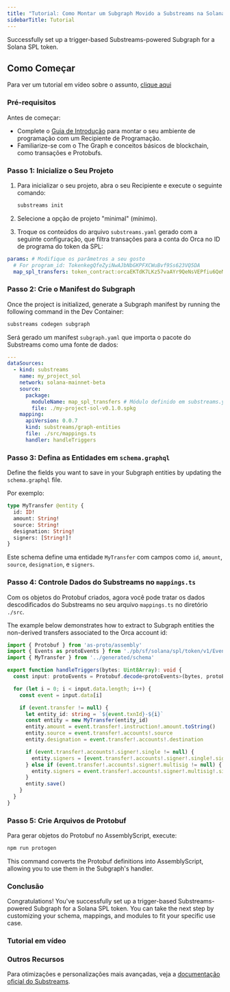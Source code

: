 ```yaml
---
title: "Tutorial: Como Montar um Subgraph Movido a Substreams na Solana"
sidebarTitle: Tutorial
---
```


Successfully set up a trigger-based Substreams-powered Subgraph for a Solana SPL token.

## Como Começar

Para ver um tutorial em vídeo sobre o assunto, [clique aqui](/sps/tutorial/#video-tutorial)

### Pré-requisitos

Antes de começar:

- Complete o [Guia de Introdução](https://github.com/streamingfast/substreams-starter) para montar o seu ambiente de programação com um Recipiente de Programação.
- Familiarize-se com o The Graph e conceitos básicos de blockchain, como transações e Protobufs.

### Passo 1: Inicialize o Seu Projeto

1. Para inicializar o seu projeto, abra o seu Recipiente e execute o seguinte comando:

   ```bash
   substreams init
   ```

2. Selecione a opção de projeto "minimal" (mínimo).

3. Troque os conteúdos do arquivo `substreams.yaml` gerado com a seguinte configuração, que filtra transações para a conta do Orca no ID de programa do token da SPL:

```yaml
params: # Modifique os parâmetros a seu gosto
  # For program_id: TokenkegQfeZyiNwAJbNbGKPFXCWuBvf9Ss623VQ5DA
  map_spl_transfers: token_contract:orcaEKTdK7LKz57vaAYr9QeNsVEPfiu6QeMU1kektZE
```

### Passo 2: Crie o Manifest do Subgraph

Once the project is initialized, generate a Subgraph manifest by running the following command in the Dev Container:

```bash
substreams codegen subgraph
```

Será gerado um manifest `subgraph.yaml` que importa o pacote do Substreams como uma fonte de dados:

```yaml
---
dataSources:
  - kind: substreams
    name: my_project_sol
    network: solana-mainnet-beta
    source:
      package:
        moduleName: map_spl_transfers # Módulo definido em substreams.yaml
        file: ./my-project-sol-v0.1.0.spkg
    mapping:
      apiVersion: 0.0.7
      kind: substreams/graph-entities
      file: ./src/mappings.ts
      handler: handleTriggers
```

### Passo 3: Defina as Entidades em `schema.graphql`

Define the fields you want to save in your Subgraph entities by updating the `schema.graphql` file.

Por exemplo:

```graphql
type MyTransfer @entity {
  id: ID!
  amount: String!
  source: String!
  designation: String!
  signers: [String!]!
}
```

Este schema define uma entidade `MyTransfer` com campos como `id`, `amount`, `source`, `designation`, e `signers`.

### Passo 4: Controle Dados do Substreams no `mappings.ts`

Com os objetos do Protobuf criados, agora você pode tratar os dados descodificados do Substreams no seu arquivo `mappings.ts` no diretório `./src`.

The example below demonstrates how to extract to Subgraph entities the non-derived transfers associated to the Orca account id:

```ts
import { Protobuf } from 'as-proto/assembly'
import { Events as protoEvents } from './pb/sf/solana/spl/token/v1/Events'
import { MyTransfer } from '../generated/schema'

export function handleTriggers(bytes: Uint8Array): void {
  const input: protoEvents = Protobuf.decode<protoEvents>(bytes, protoEvents.decode)

  for (let i = 0; i < input.data.length; i++) {
    const event = input.data[i]

    if (event.transfer != null) {
      let entity_id: string = `${event.txnId}-${i}`
      const entity = new MyTransfer(entity_id)
      entity.amount = event.transfer!.instruction!.amount.toString()
      entity.source = event.transfer!.accounts!.source
      entity.designation = event.transfer!.accounts!.destination

      if (event.transfer!.accounts!.signer!.single != null) {
        entity.signers = [event.transfer!.accounts!.signer!.single!.signer]
      } else if (event.transfer!.accounts!.signer!.multisig != null) {
        entity.signers = event.transfer!.accounts!.signer!.multisig!.signers
      }
      entity.save()
    }
  }
}
```

### Passo 5: Crie Arquivos de Protobuf

Para gerar objetos do Protobuf no AssemblyScript, execute:

```bash
npm run protogen
```

This command converts the Protobuf definitions into AssemblyScript, allowing you to use them in the Subgraph's handler.

### Conclusão

Congratulations! You've successfully set up a trigger-based Substreams-powered Subgraph for a Solana SPL token. You can take the next step by customizing your schema, mappings, and modules to fit your specific use case.

### Tutorial em vídeo

<VideoEmbed title="How to Index Solana with a Substreams-powered Subgraph" youtube="RmKi-Nq9E_A" />

### Outros Recursos

Para otimizações e personalizações mais avançadas, veja a [documentação oficial do Substreams](https://substreams.streamingfast.io/tutorials/solana).

